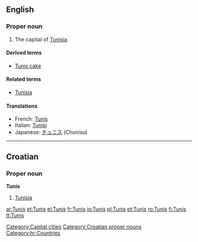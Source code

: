 ==English==
{{wikipedia}}

===Proper noun===
{{en-proper-noun}}

# The capital of [[Tunisia]].

====Derived terms====
*[[Tunis cake]]

====Related terms====
*[[Tunisia]]

====Translations====
{{top}}
*French: [[Tunis#French|Tunis]]
*Italian: [[Tunisi]] {{f}}
*Japanese: [[チュニス]] (Chunisu)
{{bottom}}

[[Category:Capital cities]]

----

==Croatian==

===Proper noun===
'''Tunis''' {{m}}

# [[Tunisia]]

[[Category:Croatian proper nouns]]
[[Category:hr:Countries]]

[[ar:Tunis]]
[[et:Tunis]]
[[el:Tunis]]
[[fr:Tunis]]
[[io:Tunis]]
[[pl:Tunis]]
[[pt:Tunis]]
[[ro:Tunis]]
[[fi:Tunis]]
[[tt:Tunis]]